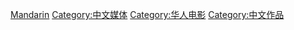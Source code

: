 {{catmain|華語電影}}

[[Category:各語言電影|Mandarin]]
[[Category:中文媒体|Category:中文媒体]]
[[Category:华人电影|Category:华人电影]]
[[Category:中文作品|Category:中文作品]]